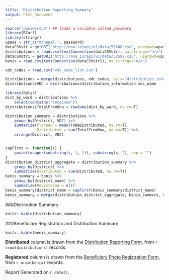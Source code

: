 ```yaml
---
title: "Distribution Reporting Summary"
output: html_document
---
```




```r
source("password.R") ## loads a variable called password
library(RCurl)
library(stringr)
upass = str_c("mcnepal:", password)
dataCSVstr = getURI("http://ona.io/api/v1/data/52600.csv", userpwd=upass, httpauth = 1L)
distributions = read.csv(textConnection(dataCSVstr), na.strings="n/a")
dataCSVstr1 = getURI("http://ona.io/api/v1/data/52597.csv", userpwd=upass, httpauth = 1L)
benis = read.csv(textConnection(dataCSVstr1), na.strings="n/a")
```

```r
vdc_codes = read.csv("vdc_code_list.csv")

distributions = merge(distributions, vdc_codes, by.x="distribution_information.vdc_name", by.y="VDC", all.x=TRUE, all.y=FALSE)
distributions$VDC = distributions$distribution_information.vdc_name

library(dplyr)
dist_by_ward = distributions %>% 
    select(contains("received"))
distributions$TotalFromOna = rowSums(dist_by_ward, na.rm=T)

distribution_summary = distributions %>% 
    group_by(District, VDC) %>%
    summarize(Planned = mean(ToBeDistributed, na.rm=T),
              Distributed = sum(TotalFromOna, na.rm=T)) %>%
    arrange(District, VDC)


capFirst <- function(s) {
    paste(toupper(substring(s, 1, 1)), substring(s, 2), sep = "")
}
distribution_district_aggregate = distribution_summary %>%
    group_by(District) %>% 
    summarize(Distributed = sum(Distributed, na.rm=T))
benis_summary = benis %>% 
    group_by(district_name) %>% 
    summarize(Registered = n())
benis_summary$district_name = capFirst(benis_summary$district_name)
benis_summary = merge(distribution_district_aggregate, benis_summary, by.x = "District", by.y = "district_name", all = TRUE)
```

###Distribution Summary
```r
knitr::kable(distribution_summary)
```

###Beneficiary Registration and Distribution Summary
```r
knitr::kable(benis_summary)
```

**Distributed** column is drawn from the [Distribution Reporting Form](https://beta.ona.io/mcnepal/4384/52600), from `r nrow(distributions)` records.

**Registered** column is drawn from the [Beneficiary Photo Registration Form](https://beta.ona.io/mcnepal/4384/52597), from `r nrow(benis)` records.

Report Generated on `r date()`. 